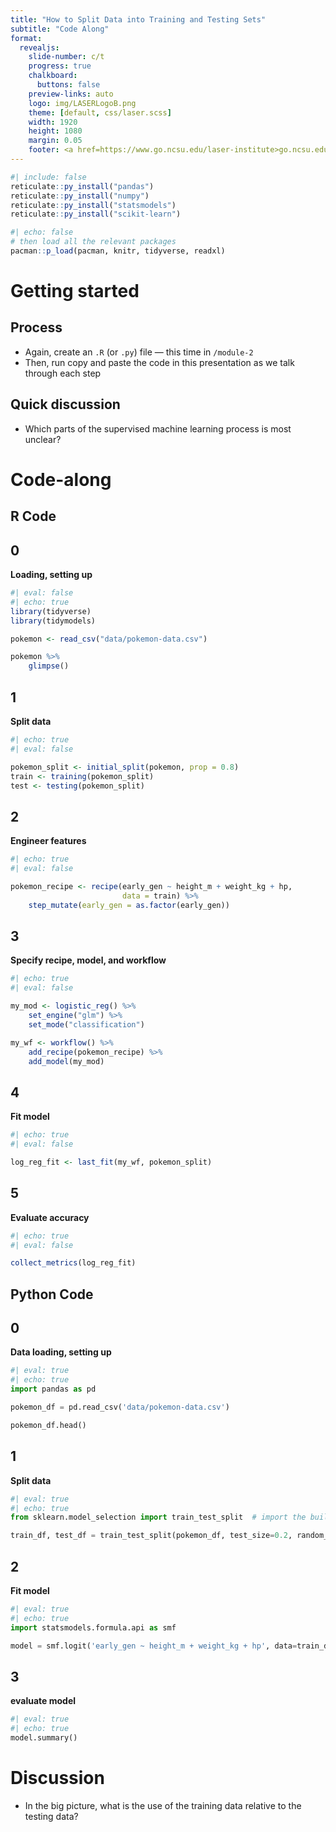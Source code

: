 ```yaml
---
title: "How to Split Data into Training and Testing Sets"
subtitle: "Code Along"
format:
  revealjs: 
    slide-number: c/t
    progress: true
    chalkboard: 
      buttons: false
    preview-links: auto
    logo: img/LASERLogoB.png
    theme: [default, css/laser.scss]
    width: 1920
    height: 1080
    margin: 0.05
    footer: <a href=https://www.go.ncsu.edu/laser-institute>go.ncsu.edu/laser-institute
---
```

```r
#| include: false
reticulate::py_install("pandas")
reticulate::py_install("numpy")
reticulate::py_install("statsmodels")
reticulate::py_install("scikit-learn")
```

```r
#| echo: false
# then load all the relevant packages
pacman::p_load(pacman, knitr, tidyverse, readxl)
```

# Getting started

## Process

- Again, create an `.R` (or `.py`) file --- this time in `/module-2`
- Then, run copy and paste the code in this presentation as we talk through each step

## Quick discussion

- Which parts of the supervised machine learning process is most unclear?

# Code-along

## R Code

::: {.panel-tabset}

## 0

**Loading, setting up**

```r
#| eval: false
#| echo: true
library(tidyverse)
library(tidymodels)

pokemon <- read_csv("data/pokemon-data.csv")

pokemon %>% 
    glimpse()
```

## 1

**Split data**

```r
#| echo: true
#| eval: false

pokemon_split <- initial_split(pokemon, prop = 0.8)
train <- training(pokemon_split)
test <- testing(pokemon_split)
```

## 2

**Engineer features**

```r
#| echo: true
#| eval: false

pokemon_recipe <- recipe(early_gen ~ height_m + weight_kg + hp, 
                         data = train) %>% 
    step_mutate(early_gen = as.factor(early_gen))
```

## 3

**Specify recipe, model, and workflow**

```r
#| echo: true
#| eval: false

my_mod <- logistic_reg() %>%
    set_engine("glm") %>%
    set_mode("classification")

my_wf <- workflow() %>%
    add_recipe(pokemon_recipe) %>%
    add_model(my_mod)
```

## 4

**Fit model**

```r
#| echo: true
#| eval: false

log_reg_fit <- last_fit(my_wf, pokemon_split)
```

## 5

**Evaluate accuracy**

```r
#| echo: true
#| eval: false

collect_metrics(log_reg_fit)
```

:::

## Python Code

::: panel-tabset
## 0

**Data loading, setting up**

```python
#| eval: true
#| echo: true
import pandas as pd 

pokemon_df = pd.read_csv('data/pokemon-data.csv')

pokemon_df.head()
```

## 1

**Split data**

```python
#| eval: true
#| echo: true
from sklearn.model_selection import train_test_split  # import the built in train-test split tool from sci-kit learn.

train_df, test_df = train_test_split(pokemon_df, test_size=0.2, random_state=42)  
```

## 2

**Fit model**

```python
#| eval: true
#| echo: true
import statsmodels.formula.api as smf

model = smf.logit('early_gen ~ height_m + weight_kg + hp', data=train_df).fit()
```

## 3

**evaluate model**

```python
#| eval: true
#| echo: true 
model.summary()
```
:::

# Discussion

- In the big picture, what is the use of the training data relative to the testing data?